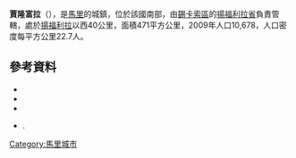 '''賈隆富拉'''（{{lang-fr|Djallon-Foula}}），是[[馬里|馬里]]的城鎮，位於該國南部，由[[錫卡索區|錫卡索區]]的[[揚福利拉省|揚福利拉省]]負責管轄，處於[[揚福利拉|揚福利拉]]以西40公里，面積471平方公里，2009年人口10,678，人口密度每平方公里22.7人。

==參考資料==
*{{citation | contribution= Common and Fundamental Operational Datasets Registry: Mali | publisher= United Nations Office for the Coordination of Humanitarian Affairs | url= http://cod.humanitarianresponse.info/country-region/mali | deadurl= yes | archiveurl= https://web.archive.org/web/20121214211137/http://cod.humanitarianresponse.info/country-region/Mali | archivedate= 2012-12-14 | title= 存档副本 | accessdate= 2015-07-20 }}
*{{citation | url=http://instat.gov.ml/documentation/sikasso.pdf | publisher=République de Mali: Institut National de la Statistique | title=Resultats Provisoires RGPH 2009 (Région de Sikasso) | language=fr | accessdate=2015-07-20 | archive-date=2012-09-19 | archive-url=https://www.webcitation.org/6AnYveESp?url=http://instat.gov.ml/documentation/sikasso.pdf | dead-url=no }}
*{{citation | title=Communes de la Région de Sikasso | publisher=Ministère de l’administration territoriale et des collectivités locales, République du Mali | url=http://www.matcl.gov.ml/pdf/ComRegSikasso.pdf | language=fr | deadurl=yes | archiveurl=https://www.webcitation.org/6AnZ7FgpR?url=http://www.matcl.gov.ml/pdf/ComRegSikasso.pdf | archivedate=2012-09-19 | accessdate=2015-07-20 }}
*{{citation | title=Plan de Sécurité Alimentaire Commune Rurale de Djallon Foula 2006-2010 | publisher=Commissariat à la Sécurité Alimentaire, République du Mali, USAID-Mali | year=2006 | url=http://www.aec.msu.edu/fs2/mali_fd_strtgy/plans/sikasso/yanfolila/psa_djallon_foula.pdf | language=fr | deadurl=yes | archiveurl=https://web.archive.org/web/20120908121611/http://www.aec.msu.edu/fs2/mali_fd_strtgy/plans/sikasso/yanfolila/psa_djallon_foula.pdf | archivedate=2012年9月8日 | df= | accessdate=2015年7月20日 }}.

{{Coord|11|8|54|N|8|31|11|W|display=title}}

{{錫卡索區}}

[[Category:馬里城市|Category:馬里城市]]


{{Mali-geo-stub}}